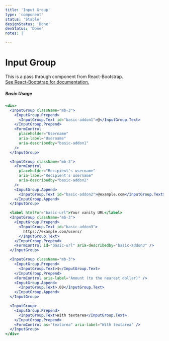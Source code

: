 ```yaml
---
title: 'Input Group'
type: 'component'
status: 'Stable'
designStatus: 'Done'
devStatus: 'Done'
notes: |

---
```




# Input Group



<p style={{ fontSize: '1.5em' }}>
  This is a pass through component from React-Bootstrap.<br/>
  <a href="https://react-bootstrap.github.io/components/input-group/" target="_blank" rel="noopener noreferrer">
    See React-Bootstrap for documentation.
  </a>
</p>

##### Basic Usage

```jsx live
<div>
  <InputGroup className="mb-3">
    <InputGroup.Prepend>
      <InputGroup.Text id="basic-addon1">@</InputGroup.Text>
    </InputGroup.Prepend>
    <FormControl
      placeholder="Username"
      aria-label="Username"
      aria-describedby="basic-addon1"
    />
  </InputGroup>

  <InputGroup className="mb-3">
    <FormControl
      placeholder="Recipient's username"
      aria-label="Recipient's username"
      aria-describedby="basic-addon2"
    />
    <InputGroup.Append>
      <InputGroup.Text id="basic-addon2">@example.com</InputGroup.Text>
    </InputGroup.Append>
  </InputGroup>

  <label htmlFor="basic-url">Your vanity URL</label>
  <InputGroup className="mb-3">
    <InputGroup.Prepend>
      <InputGroup.Text id="basic-addon3">
        https://example.com/users/
      </InputGroup.Text>
    </InputGroup.Prepend>
    <FormControl id="basic-url" aria-describedby="basic-addon3" />
  </InputGroup>

  <InputGroup className="mb-3">
    <InputGroup.Prepend>
      <InputGroup.Text>$</InputGroup.Text>
    </InputGroup.Prepend>
    <FormControl aria-label="Amount (to the nearest dollar)" />
    <InputGroup.Append>
      <InputGroup.Text>.00</InputGroup.Text>
    </InputGroup.Append>
  </InputGroup>

  <InputGroup>
    <InputGroup.Prepend>
      <InputGroup.Text>With textarea</InputGroup.Text>
    </InputGroup.Prepend>
    <FormControl as="textarea" aria-label="With textarea" />
  </InputGroup>
</div>
```
